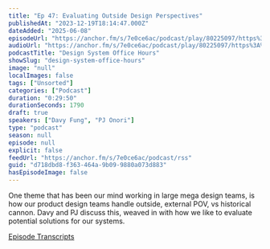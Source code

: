 ```yaml
---
title: "Ep 47: Evaluating Outside Design Perspectives"
publishedAt: "2023-12-19T18:14:47.000Z"
dateAdded: "2025-06-08"
episodeUrl: "https://anchor.fm/s/7e0ce6ac/podcast/play/80225097/https%3A%2F%2Fd3ctxlq1ktw2nl.cloudfront.net%2Fstaging%2F2023-11-19%2F360563603-44100-2-8c0dcfaac4bd1.m4a"
audioUrl: "https://anchor.fm/s/7e0ce6ac/podcast/play/80225097/https%3A%2F%2Fd3ctxlq1ktw2nl.cloudfront.net%2Fstaging%2F2023-11-19%2F360563603-44100-2-8c0dcfaac4bd1.m4a"
podcastTitle: "Design System Office Hours"
showSlug: "design-system-office-hours"
image: "null"
localImages: false
tags: ["Unsorted"]
categories: ["Podcast"]
duration: "0:29:50"
durationSeconds: 1790
draft: true
speakers: ["Davy Fung", "PJ Onori"]
type: "podcast"
season: null
episode: null
explicit: false
feedUrl: "https://anchor.fm/s/7e0ce6ac/podcast/rss"
guid: "d718dbd8-f363-464a-9b09-9880a073d883"
hasEpisodeImage: false
---
```

One theme that has been our mind working in large mega design teams, is how our product design teams handle outside, external POV, vs historical cannon. Davy and PJ discuss this, weaved in with how we like to evaluate potential solutions for our systems.

[Episode Transcripts](https://docs.google.com/document/d/1eBPOj7pQJBKCsc4uWlMM1XwwfTOLiK7Av_qEbwu2F_M/edit?usp=sharing)
